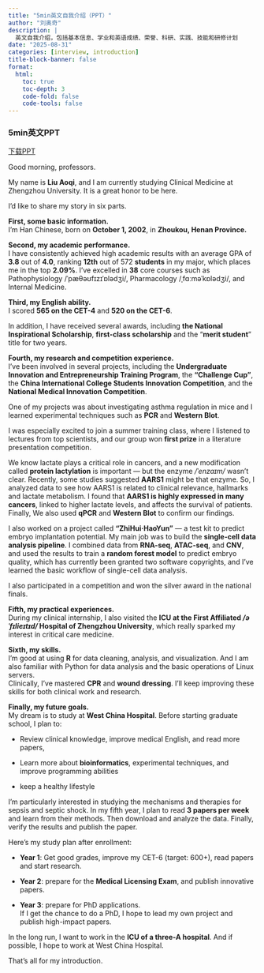 ```yaml
---
title: "5min英文自我介绍（PPT）"
author: "刘奥奇"
description: |
  英文自我介绍，包括基本信息、学业和英语成绩、荣誉、科研、实践、技能和研修计划
date: "2025-08-31"
categories: [interview, introduction]
title-block-banner: false
format: 
  html:
    toc: true
    toc-depth: 3
    code-fold: false
    code-tools: false
---
```


### 5min英文PPT

<a href="https://github.com/laq12345/laq12345.github.io/tree/main/resource/introduction.pptx" download="自我介绍.pptx" class="btn btn-outline-primary">下载PPT </a>

Good morning, professors.

My name is **Liu Aoqi**, and I am currently studying Clinical Medicine at Zhengzhou University. It is a great honor to be here.

I’d like to share my story in six parts.

**First, some basic information.**\
I’m Han Chinese, born on **October 1, 2002**, in **Zhoukou, Henan Province.**

**Second, my academic performance.**\
I have consistently achieved high academic results with an average GPA of **3.8** out of **4.0**, ranking **12th** out of 572 **students** in my major, which places me in the top **2.09%**. I’ve excelled in **38** core courses such as Pathophysiology /ˈpæθəʊfɪzɪˈɒlədʒi/, Pharmacology /ˌfɑːməˈkɒlədʒi/, and Internal Medicine.

**Third, my English ability.**\
I scored **565 on the CET-4** and **520 on the CET-6**.

In addition, I have received several awards, including **the National Inspirational Scholarship**, **first-class scholarship** and the "**merit student**" title for two years.

**Fourth, my research and competition experience.**\
I’ve been involved in several projects, including the **Undergraduate Innovation and Entrepreneurship Training Program**, the **"Challenge Cup"**, the **China International College Students Innovation Competition**, and the **National Medical Innovation Competition**.

One of my projects was about investigating asthma regulation in mice and I learned experimental techniques such as **PCR** and **Western Blot**.

I was especially excited to join a summer training class, where I listened to lectures from top scientists, and our group won **first prize** in a literature presentation competition.

We know lactate plays a critical role in cancers, and a new modification called **protein lactylation** is important — but the enzyme */ˈenzaɪm/* wasn’t clear. Recently, some studies suggested **AARS1** might be that enzyme. So, I analyzed data to see how AARS1 is related to clinical relevance, hallmarks and lactate metabolism. I found that **AARS1 is highly expressed in many cancers**, linked to higher lactate levels, and affects the survival of patients. Finally, We also used **qPCR** and **Western Blot** to confirm our findings.

I also worked on a project called **“ZhiHui·HaoYun”** — a test kit to predict embryo implantation potential. My main job was to build the **single-cell data analysis pipeline**. I combined data from **RNA-seq**, **ATAC-seq**, and **CNV**, and used the results to train a **random forest model** to predict embryo quality, which has currently been granted two software copyrights, and I’ve learned the basic workflow of single-cell data analysis.

I also participated in a competition and won the silver award in the national finals.

**Fifth, my practical experiences.**\
During my clinical internship, I also visited the **ICU at the First Affiliated */əˈfɪlieɪtɪd/* Hospital of Zhengzhou University**, which really sparked my interest in critical care medicine.

**Sixth, my skills.**\
I’m good at using **R** for data cleaning, analysis, and visualization. And I am also familiar with Python for data analysis and the basic operations of Linux servers.\
Clinically, I’ve mastered **CPR** and **wound dressing**. I’ll keep improving these skills for both clinical work and research.

**Finally, my future goals.**\
My dream is to study at **West China Hospital**. Before starting graduate school, I plan to:

-   Review clinical knowledge, improve medical English, and read more papers,

-   Learn more about **bioinformatics**, experimental techniques, and improve programming abilities

-   keep a healthy lifestyle

I’m particularly interested in studying the mechanisms and therapies for sepsis and septic shock. In my fifth year, I plan to read **3 papers per week** and learn from their methods. Then download and analyze the data. Finally, verify the results and publish the paper.

Here’s my study plan after enrollment:

-   **Year 1**: Get good grades, improve my CET-6 (target: 600+), read papers and start research.

-   **Year 2**: prepare for the **Medical Licensing Exam**, and publish innovative papers.

-   **Year 3**: prepare for PhD applications.\
    If I get the chance to do a PhD, I hope to lead my own project and publish high-impact papers.

In the long run, I want to work in the **ICU of a three-A hospital**. And if possible, I hope to work at West China Hospital.

That’s all for my introduction.